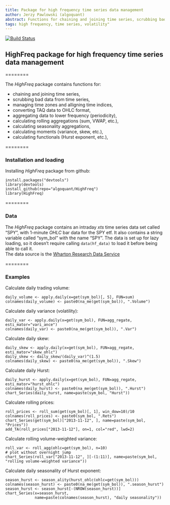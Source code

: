 ```yaml
---
title: Package for high frequency time series data management
author: Jerzy Pawlowski (algoquant)
abstract: Functions for chaining and joining time series, scrubbing bad data, managing time zones and alligning time indices, converting TAQ data to OHLC format, aggregating data to lower frequency, estimating volatility, skew, and higher moments.
tags: high frequency, time series, volatility"
---
```


[![Build Status](https://travis-ci.org/algoquant/HighFreq.svg?branch=master)](https://travis-ci.org/algoquant/HighFreq)


## HighFreq package for high frequency time series data management

========

The *HighFreq* package contains functions for:

* chaining and joining time series, 
* scrubbing bad data from time series, 
* managing time zones and alligning time indices, 
* converting TAQ data to OHLC format, 
* aggregating data to lower frequency (periodicity), 
* calculating rolling aggregations (sum, VWAP, etc.), 
* calculating seasonality aggregations, 
* calculating moments (variance, skew, etc.), 
* calculating functionals (Hurst exponent, etc.), 


========

### Installation and loading

Installing *HighFreq* package from github:  
```
install.packages("devtools")
library(devtools)
install_github(repo="algoquant/HighFreq")
library(HighFreq)
```

========

### Data

The *HighFreq* package contains an intraday *xts* time series data set called "SPY", with 1-minute *OHLC* bar data for the SPY etf.  It also contains a string variable called "sym_bol" with the name "SPY".  The data is set up for lazy loading, so it doesn't require calling `data(hf_data)` to load it before being able to call it.  
The data source is the 
[Wharton Research Data Service](https://wrds-web.wharton.upenn.edu/wrds/)  


========

### Examples

Calculate daily trading volume:  
```
daily_volume <- apply.daily(x=get(sym_bol)[, 5], FUN=sum)
colnames(daily_volume) <- paste0(na_me(get(sym_bol)), ".Volume")
```

Calculate daily variance (volatility):  
```
daily_var <- apply.daily(x=get(sym_bol), FUN=agg_regate, esti_mator="vari_ance")
colnames(daily_var) <- paste0(na_me(get(sym_bol)), ".Var")
```

Calculate daily skew:  
```
daily_skew <- apply.daily(x=get(sym_bol), FUN=agg_regate, esti_mator="skew_ohlc")
daily_skew <- daily_skew/(daily_var)^(1.5)
colnames(daily_skew) <- paste0(na_me(get(sym_bol)), ".Skew")
```

Calculate daily Hurst:  
```
daily_hurst <- apply.daily(x=get(sym_bol), FUN=agg_regate, esti_mator="hurst_ohlc")
colnames(daily_hurst) <- paste0(na_me(get(sym_bol)), ".Hurst")
chart_Series(daily_hurst, name=paste(sym_bol, "Hurst"))
```

Calculate rolling prices:  
```
roll_prices <- roll_sum(get(sym_bol)[, 1], win_dow=10)/10
colnames(roll_prices) <- paste0(sym_bol, ".Rets")
chart_Series(get(sym_bol)["2013-11-12", ], name=paste(sym_bol, "Prices"))
add_TA(roll_prices["2013-11-12"], on=1, col="red", lwd=2)
```

Calculate rolling volume-weighted variance:  
```
roll_var <- roll_agg(ohlc=get(sym_bol), n=10)
# plot without overnight jump
chart_Series(roll_var["2013-11-12", ][-(1:11)], name=paste(sym_bol, "rolling volume-weighted variance"))
```

Calculate daily seasonality of Hurst exponent:  
```
season_hurst <- season_ality(hurst_ohlc(ohlc=get(sym_bol)))
colnames(season_hurst) <- paste0(na_me(get(sym_bol)), ".season_hurst")
season_hurst <- season_hurst[-(NROW(season_hurst))]
chart_Series(x=season_hurst, 
             name=paste(colnames(season_hurst), "daily seasonality"))
```
